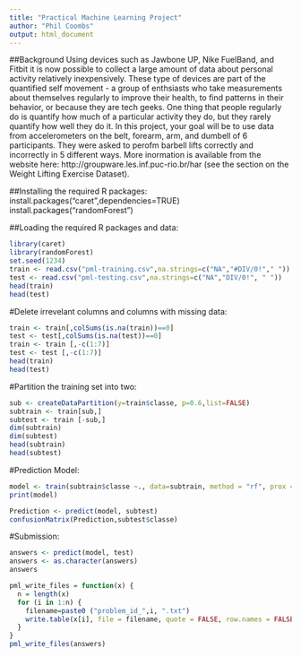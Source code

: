 ```yaml
---
title: "Practical Machine Learning Project"
author: "Phil Coombs"
output: html_document
---
```


##Background
Using devices such as Jawbone UP, Nike FuelBand, and Fitbit it is now possible to collect a large amount of data about personal activity relatively inexpensively.  These type of devices are part of the quantified self movement - a group of enthsiasts who take measurements about themselves regularly to improve their health, to find patterns in their behavior, or because they are tech geeks.  One thing that people regularly do is quantify how much of a particular activity they do, but they rarely quantify how well they do it.  In this project, your goal will be to use data from accelerometers on the belt, forearm, arm, and dumbell of 6 participants.  They were asked to perofm barbell lifts correctly and incorrectly in 5 different ways.  More inormation is available from the website here: http://groupware.les.inf.puc-rio.br/har (see the section on the Weight Lifting Exercise Dataset).

##Installing the required R packages:
install.packages("caret",dependencies=TRUE)
install.packages("randomForest")

##Loading the required R packages and data:

```r
library(caret)
library(randomForest)
set.seed(1234)
train <- read.csv("pml-training.csv",na.strings=c("NA","#DIV/0!"," "))
test <- read.csv("pml-testing.csv",na.strings=c("NA","DIV/0!", " "))
head(train)
head(test)
```

#Delete irrevelant columns and columns with missing data:

```r
train <- train[,colSums(is.na(train))==0]
test <- test[,colSums(is.na(test))==0]
train <- train [,-c(1:7)]
test <- test [,-c(1:7)]
head(train)
head(test)

```

#Partition the training set into two:

```r
sub <- createDataPartition(y=train$classe, p=0.6,list=FALSE)
subtrain <- train[sub,]
subtest <- train [-sub,]
dim(subtrain)
dim(subtest)
head(subtrain)
head(subtest)
```

#Prediction Model:
```r
model <- train(subtrain$classe ~., data=subtrain, method = "rf", prox = TRUE, trControl = trainControl(method = "cv",number=4))
print(model)

Prediction <- predict(model, subtest)
confusionMatrix(Prediction,subtest$classe)
```

#Submission:
```r
answers <- predict(model, test)
answers <- as.character(answers)
answers

pml_write_files = function(x) {
  n = length(x)
  for (i in 1:n) {
    filename=paste0 ("problem_id_",i, ".txt")
    write.table(x[i], file = filename, quote = FALSE, row.names = FALSE, col.names = FALSE)
  }
}
pml_write_files(answers)

```




